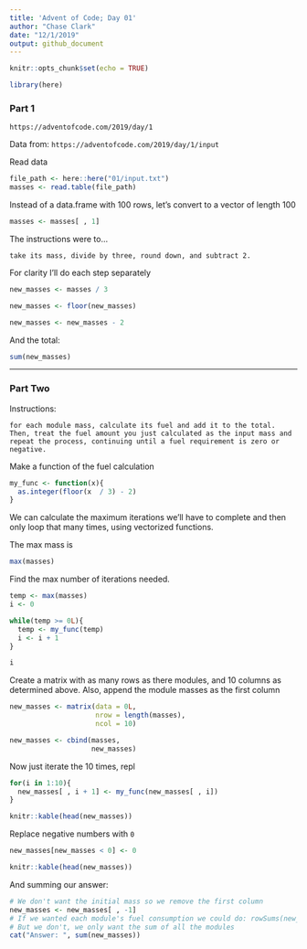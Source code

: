 ```yaml
---
title: 'Advent of Code; Day 01'
author: "Chase Clark"
date: "12/1/2019"
output: github_document
---
```


```r
knitr::opts_chunk$set(echo = TRUE)
```


```r
library(here)
```

### Part 1

`https://adventofcode.com/2019/day/1`


Data from: `https://adventofcode.com/2019/day/1/input`


Read data
```r
file_path <- here::here("01/input.txt")
masses <- read.table(file_path)
```


Instead of a data.frame with 100 rows, let's convert to a vector of length 100
```r
masses <- masses[ , 1]
```


The instructions were to...

```
take its mass, divide by three, round down, and subtract 2.
```
For clarity I'll do each step separately
```r
new_masses <- masses / 3

new_masses <- floor(new_masses)

new_masses <- new_masses - 2 

```

And the total:
```r
sum(new_masses)
```



---

### Part Two

Instructions:
```
for each module mass, calculate its fuel and add it to the total. Then, treat the fuel amount you just calculated as the input mass and repeat the process, continuing until a fuel requirement is zero or negative.
```

Make a function of the fuel calculation
```r
my_func <- function(x){
  as.integer(floor(x  / 3) - 2)
}

```

We can calculate the maximum iterations we'll have to complete and then only loop that many times, using vectorized functions.

The max mass is 
```r
max(masses)
```

Find the max number of iterations needed.
```r
temp <- max(masses)
i <- 0

while(temp >= 0L){
  temp <- my_func(temp)
  i <- i + 1
}

i
```

Create a matrix with as many rows as there modules, and 10 columns as determined above.
Also, append the module masses as the first column
```r
new_masses <- matrix(data = 0L,
                     nrow = length(masses), 
                     ncol = 10)

new_masses <- cbind(masses, 
                    new_masses)
```


Now just iterate the 10 times, repl

```r
for(i in 1:10){
  new_masses[ , i + 1] <- my_func(new_masses[ , i])
}

knitr::kable(head(new_masses))
```

Replace negative numbers with `0`
```r
new_masses[new_masses < 0] <- 0

knitr::kable(head(new_masses))
```

And summing our answer:
```r

# We don't want the initial mass so we remove the first column
new_masses <- new_masses[ , -1]
# If we wanted each module's fuel consumption we could do: rowSums(new_masses)
# But we don't, we only want the sum of all the modules
cat("Answer: ", sum(new_masses))

```



